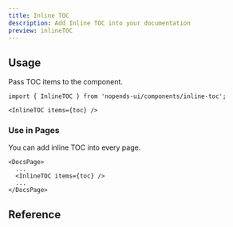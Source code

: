 ```yaml
---
title: Inline TOC
description: Add Inline TOC into your documentation
preview: inlineTOC
---
```


## Usage

Pass TOC items to the component.

```mdx
import { InlineTOC } from 'nopends-ui/components/inline-toc';

<InlineTOC items={toc} />
```

### Use in Pages

You can add inline TOC into every page.

```tsx
<DocsPage>
  ...
  <InlineTOC items={toc} />
  ...
</DocsPage>
```

## Reference

<AutoTypeTable path="./content/docs/ui/props.ts" name="InlineTOCProps" />
